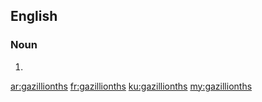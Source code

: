 ==English==

===Noun===
{{head|en|plural}}

# {{plural of|gazillionth|lang=en}}

[[ar:gazillionths]]
[[fr:gazillionths]]
[[ku:gazillionths]]
[[my:gazillionths]]